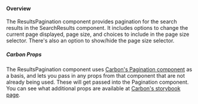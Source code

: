 
<Meta title="ResultsPagination" component={ResultsPagination} />

#### Overview

The ResultsPagination component provides pagination for the search results in the SearchResults component. It includes options to change the current page displayed, page size, and choices to include in the page size selector. There's also an option to show/hide the page size selector.

##### Carbon Props

The ResultsPagination component uses [Carbon's Pagination component](https://github.com/carbon-design-system/carbon/tree/master/packages/components/src/components/pagination) as a basis, and lets you pass in any props from that component that are not already being used. These will get passed into the Pagination component. You can see what additional props are available at [Carbon's storybook page](http://react.carbondesignsystem.com/?path=/story/pagination--pagination).
